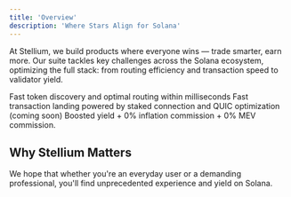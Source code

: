 ```yaml
---
title: 'Overview'
description: 'Where Stars Align for Solana'
---
```



At Stellium, we build products where everyone wins — trade smarter, earn more.
Our suite tackles key challenges across the Solana ecosystem, optimizing the full stack: from routing efficiency and transaction speed to validator yield.

<CardGroup cols={3}>
  <Card title="Super-Efficient Routing" icon="route" href="./dex-routing">
    Fast token discovery and optimal routing within milliseconds
  </Card>
  <Card title="Fast Transaction Landing" icon="bolt" href="./fast-tx-landing">
    Fast transaction landing powered by staked connection and QUIC optimization (coming soon)
  </Card>
  <Card title="Optimized Validator Yield" icon="chart-line-up" href="./native-staking">
    Boosted yield + 0% inflation commission + 0% MEV commission.
  </Card>
</CardGroup>

## Why Stellium Matters

We hope that whether you're an everyday user or a demanding professional, you'll find unprecedented experience and yield on Solana.

